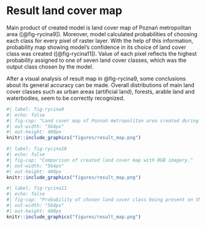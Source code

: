 # Result land cover map {#sec-results-map}

Main product of created model is land cover map of Poznań metropolitan area ([@fig-rycina9]).
Moreover, model calculated probabilities of choosing each class for every pixel of raster layer.
With the help of this information, probability map showing model's confidence in its choice of land cover class was created ([@fig-rycina11]).
Value of each pixel reflects the highest probability assigned to one of seven land cover classes, which was the output class chosen by the model.

After a visual analysis of result map in @fig-rycina9, some conclusions about its general accuracy can be made.
Overall distributions of main land cover classes such as urban areas (artificial land), forests, arable land and waterbodies, seem to be correctly recognized.

```r
#| label: fig-rycina9
#| echo: false
#| fig-cap: "Land cover map of Poznań metropolitan area created during this study."
#| out-width: "564px"
#| out-height: 400px
knitr::include_graphics("figures/result_map.png")
```

```r
#| label: fig-rycina10
#| echo: false
#| fig-cap: "Comparison of created land cover map with RGB imagery."
#| out-width: "564px"
#| out-height: 400px
knitr::include_graphics("figures/result_map.png")
```

```r
#| label: fig-rycina11
#| echo: false
#| fig-cap: "Probability of chosen land cover class being present on the ground. This can be treated as confidence of model on its results."
#| out-width: "564px"
#| out-height: 400px
knitr::include_graphics("figures/result_map.png")
```
